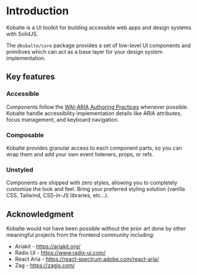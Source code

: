 # Introduction

Kobalte is a UI toolkit for building accessible web apps and design systems with SolidJS.

The `@kobalte/core` package provides a set of low-level UI components and primitives which can act as a base layer for your design system implementation.

## Key features

### Accessible

Components follow the [WAI-ARIA Authoring Practices](https://www.w3.org/WAI/ARIA/apg/) whenever possible. Kobalte handle accessibility implementation details like ARIA attributes, focus management, and keyboard navigation.

### Composable

Kobalte provides granular access to each component parts, so you can wrap them and add your own event listeners, props, or refs.

### Unstyled

Components are shipped with zero styles, allowing you to completely customize the look and feel. Bring your preferred styling solution (vanilla CSS, Tailwind, CSS-in-JS libraries, etc...).

## Acknowledgment

Kobalte would not have been possible without the prior art done by other meaningful projects from the frontend community including:

- Ariakit - https://ariakit.org/
- Radix UI - https://www.radix-ui.com/
- React Aria - https://react-spectrum.adobe.com/react-aria/
- Zag - https://zagjs.com/
